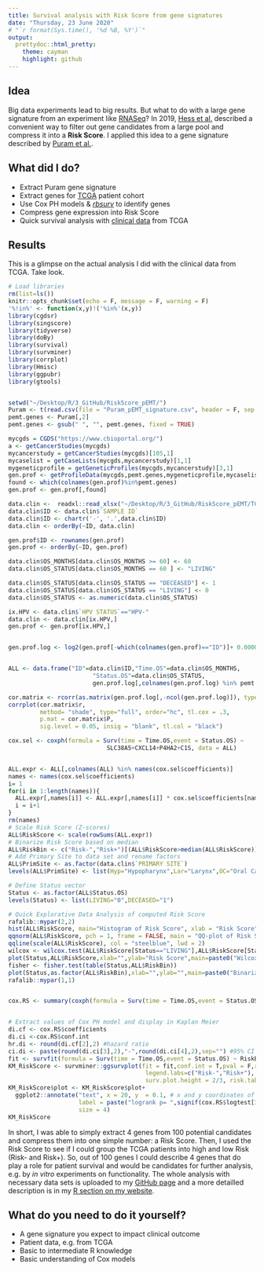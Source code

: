 ```yaml
---
title: Survival analysis with Risk Score from gene signatures
date: "Thursday, 23 June 2020"
# "`r format(Sys.time(), '%d %B, %Y')`"
output: 
  prettydoc::html_pretty:
    theme: cayman
    highlight: github
---
```


## Idea

Big data experiments lead to big results. But what to do with a large gene signature from an experiment like [RNASeq](https://de.wikipedia.org/wiki/RNA-Seq)? In 2019, [Hess et al.](https://clincancerres.aacrjournals.org/content/25/5/1505.long) described a convenient way to filter out gene candidates from a large pool and compress it into a **Risk Score**. I applied this idea to a gene signature described by [Puram et al.](https://www.cell.com/cell/fulltext/S0092-8674(17)31270-9?_returnURL=https%3A%2F%2Flinkinghub.elsevier.com%2Fretrieve%2Fpii%2FS0092867417312709%3Fshowall%3Dtrue). 

## What did I do?

- Extract Puram gene signature
- Extract genes for [TCGA](https://www.cancer.gov/about-nci/organization/ccg/research/structural-genomics/tcga) patient cohort
- Use Cox PH models & [*rbsurv*](https://www.bioconductor.org/packages/release/bioc/vignettes/rbsurv/inst/doc/rbsurv.pdf) to identify genes
- Compress gene expression into Risk Score
- Quick survival analysis with [clinical data](https://www.cbioportal.org/study/summary?id=hnsc_tcga_pub) from TCGA


## Results

This is a glimpse on the actual analysis I did with the clinical data from TCGA. Take look.

```r
# Load libraries
rm(list=ls())
knitr::opts_chunk$set(echo = F, message = F, warning = F)
'%!in%' <- function(x,y)!('%in%'(x,y))
library(cgdsr)
library(singscore)
library(tidyverse)
library(doBy)
library(survival)
library(survminer)
library(corrplot)
library(Hmisc)
library(ggpubr)
library(gtools)


setwd("~/Desktop/R/3_GitHub/RiskScore_pEMT/")
Puram <- t(read.csv(file = "Puram_pEMT_signature.csv", header = F, sep = ";", stringsAsFactors = F))
pemt.genes <- Puram[,2]
pemt.genes <- gsub(" ", "", pemt.genes, fixed = TRUE)

mycgds = CGDS("https://www.cbioportal.org/")
a <- getCancerStudies(mycgds)
mycancerstudy = getCancerStudies(mycgds)[105,1]
mycaselist = getCaseLists(mycgds,mycancerstudy)[1,1]
mygeneticprofile = getGeneticProfiles(mycgds,mycancerstudy)[3,1]
gen.prof <- getProfileData(mycgds,pemt.genes,mygeneticprofile,mycaselist)
found <- which(colnames(gen.prof)%in%pemt.genes)
gen.prof <- gen.prof[,found]

data.clin <-  readxl::read_xlsx("~/Desktop/R/3_GitHub/RiskScore_pEMT/TCGA_clinical.xlsx")
data.clin$ID <- data.clin$`SAMPLE ID`
data.clin$ID <- chartr('-', '.',data.clin$ID)
data.clin <- orderBy(~ID, data.clin)

gen.prof$ID <- rownames(gen.prof)
gen.prof <- orderBy(~ID, gen.prof)

data.clin$OS_MONTHS[data.clin$OS_MONTHS >= 60] <- 60
data.clin$OS_STATUS[data.clin$OS_MONTHS == 60 ] <- "LIVING"

data.clin$OS_STATUS[data.clin$OS_STATUS == "DECEASED"] <- 1
data.clin$OS_STATUS[data.clin$OS_STATUS == "LIVING"] <- 0
data.clin$OS_STATUS <- as.numeric(data.clin$OS_STATUS)

ix.HPV <- data.clin$`HPV STATUS`=="HPV-"
data.clin <- data.clin[ix.HPV,]
gen.prof <- gen.prof[ix.HPV,]


gen.prof.log <- log2(gen.prof[-which(colnames(gen.prof)=="ID")]+ 0.00001)


ALL <- data.frame("ID"=data.clin$ID,"Time.OS"=data.clin$OS_MONTHS,
                        "Status.OS"=data.clin$OS_STATUS,
                        gen.prof.log[,colnames(gen.prof.log) %in% pemt.genes])

cor.matrix <- rcorr(as.matrix(gen.prof.log[,-ncol(gen.prof.log)]), type = "spearman")
corrplot(cor.matrix$r, 
         method= "shade", type="full", order="hc", tl.cex = .3,
         p.mat = cor.matrix$P, 
         sig.level = 0.05, insig = "blank", tl.col = "black")

cox.sel <- coxph(formula = Surv(time = Time.OS,event = Status.OS) ~ 
                            SLC38A5+CXCL14+P4HA2+C1S, data = ALL)


ALL.expr <- ALL[,colnames(ALL) %in% names(cox.sel$coefficients)]
names <- names(cox.sel$coefficients)
i= 1
for(i in 1:length(names)){
  ALL.expr[,names[i]] <- ALL.expr[,names[i]] * cox.sel$coefficients[names[i]]
  i = i+1
}
rm(names)
# Scale Risk Score (Z-scores)
ALL$RiskScore <- scale(rowSums(ALL.expr))
# Binarize Risk Score based on median
ALL$RiskBin <- c("Risk-","Risk+")[(ALL$RiskScore>median(ALL$RiskScore))+1]
# Add Primary Site to data set and rename factors
ALL$PrimSite <- as.factor(data.clin$`PRIMARY SITE`)
levels(ALL$PrimSite) <- list(Hyp="Hypopharynx",Lar="Larynx",OC="Oral Cavity",Oro="Oropharynx")

# Define Status vector 
Status <- as.factor(ALL$Status.OS)
levels(Status) <- list(LIVING="0",DECEASED="1")

# Quick Explorative Data Analysis of computed Risk Score
rafalib::mypar(2,2)
hist(ALL$RiskScore, main="Histogram of Risk Score", xlab = "Risk Score")
qqnorm(ALL$RiskScore, pch = 1, frame = FALSE, main = "QQ-plot of Risk Score")
qqline(scale(ALL$RiskScore), col = "steelblue", lwd = 2)
wilcox <- wilcox.test(ALL$RiskScore[Status=="LIVING"],ALL$RiskScore[Status=="DECEASED"])
plot(Status,ALL$RiskScore,xlab="",ylab="Risk Score",main=paste0("Wilcox test, p= ",signif(wilcox$p.value,3)))
fisher <- fisher.test(table(Status,ALL$RiskBin))
plot(Status,as.factor(ALL$RiskBin),xlab="",ylab="",main=paste0("Binarized: Fisher's exact p= ",signif(fisher$p.value,3)))
rafalib::mypar(1,1)


cox.RS <- summary(coxph(formula = Surv(time = Time.OS,event = Status.OS) ~ RiskBin,data = ALL))


# Extract values of Cox PH model and display in Kaplan Meier
di.cf <- cox.RS$coefficients
di.ci <-cox.RS$conf.int
hr.di <- round(di.cf[2],2) #hazard ratio
ci.di <- paste(round(di.ci[3],2),"-",round(di.ci[4],2),sep="") #95% CI
fit <- survfit(formula = Surv(time = Time.OS,event = Status.OS) ~ RiskBin,data = ALL)
KM_RiskScore <- survminer::ggsurvplot(fit = fit,conf.int = T,pval = F,risk.table = T, 
                                       legend.labs=c("Risk-","Risk+"), palette = c("chartreuse3","brown3"),
                                       surv.plot.height = 2/3, risk.table.height = 1/3)
KM_RiskScore$plot <- KM_RiskScore$plot+ 
  ggplot2::annotate("text", x = 20, y  = 0.1, # x and y coordinates of the text
                    label = paste("logrank p= ",signif(cox.RS$logtest[3],3),"/ HR:",hr.di,"(95% CI:",ci.di,")", sep = " "), 
                    size = 4)
KM_RiskScore

```

In short, I was able to simply extract 4 genes from 100 potential candidates and compress them into one simple number: a Risk Score. Then, I used the Risk Score to see if I could group the TCGA patients into high and low Risk (Risk- and Risk+). So, out of 100 genes I could describe 4 genes that do play a role for patient survival and would be candidates for further analysis, e.g. by *in vitro* experiments on functionality. 
The whole analysis with necessary data sets is uploaded to my [GitHub page](https://github.com/HenrikSchinke/RiskScore_pEMT) and a more detailled description is in my [R section on my website](https://henrikschinke.github.io/RiskScore_pEMT.html).

## What do you need to do it yourself?

- A gene signature you expect to impact clinical outcome
- Patient data, e.g. from TCGA
- Basic to intermediate R knowledge
- Basic understanding of Cox models